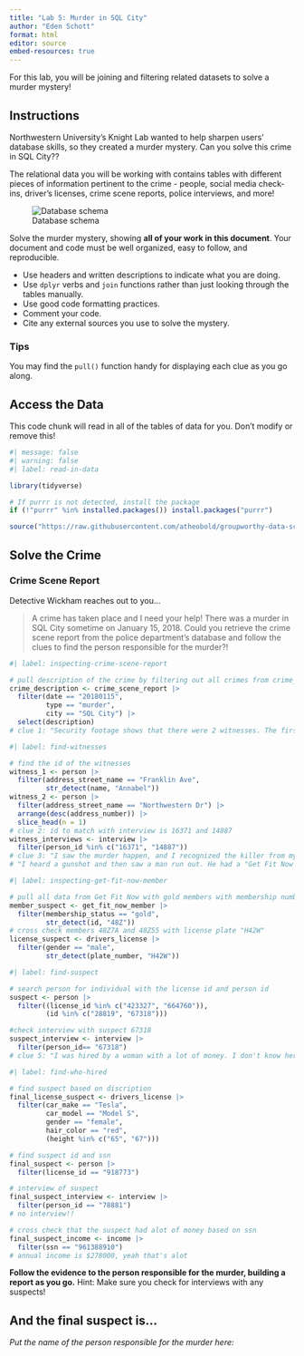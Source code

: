 ```yaml
---
title: "Lab 5: Murder in SQL City"
author: "Eden Schott"
format: html
editor: source
embed-resources: true
---
```


For this lab, you will be joining and filtering related datasets to solve a murder mystery!

## Instructions

Northwestern University's Knight Lab wanted to help sharpen users' database skills, so they created a murder mystery. Can you solve this crime in SQL City??

The relational data you will be working with contains tables with different pieces of information pertinent to the crime - people, social media check-ins, driver's licenses, crime scene reports, police interviews, and more!

![Database schema](https://mystery.knightlab.com/schema.png)

Solve the murder mystery, showing **all of your work in this document**. Your document and code must be well organized, easy to follow, and reproducible.

+ Use headers and written descriptions to indicate what you are doing.
+ Use `dplyr` verbs and `join` functions rather than just looking through the tables manually.
+ Use good code formatting practices.
+ Comment your code.
+ Cite any external sources you use to solve the mystery.

### Tips 

You may find the `pull()` function handy for displaying each clue as you go along.


## Access the Data

This code chunk will read in all of the tables of data for you. Don't modify or remove this!

```r
#| message: false
#| warning: false
#| label: read-in-data

library(tidyverse)

# If purrr is not detected, install the package
if (!"purrr" %in% installed.packages()) install.packages("purrr")

source("https://raw.githubusercontent.com/atheobold/groupworthy-data-science/main/labs/instructions/lab-5-setup.R")
```

## Solve the Crime

### Crime Scene Report

Detective Wickham reaches out to you...

> A crime has taken place and I need your help! There was a murder in SQL City sometime on January 15, 2018. Could you retrieve the crime scene report from the police department’s database and follow the clues to find the person responsible for the murder?!

```r
#| label: inspecting-crime-scene-report

# pull description of the crime by filtering out all crimes from crime_scene_report that aren't murders occurring on the date and in SQL City
crime_description <- crime_scene_report |>
  filter(date == "20180115", 
         type == "murder", 
         city == "SQL City") |>
  select(description)
# clue 1: "Security footage shows that there were 2 witnesses. The first witness lives at the last house on "Northwestern Dr". The second witness, named Annabel, lives somewhere on "Franklin Ave"."

```

```r
#| label: find-witnesses

# find the id of the witnesses
witness_1 <- person |>
  filter(address_street_name == "Franklin Ave", 
         str_detect(name, "Annabel"))
witness_2 <- person |>
  filter(address_street_name == "Northwestern Dr") |> 
  arrange(desc(address_number)) |>
  slice_head(n = 1)
# clue 2: id to match with interview is 16371 and 14887
witness_interviews <- interview |>
  filter(person_id %in% c("16371", "14887"))
# clue 3: "I saw the murder happen, and I recognized the killer from my gym when I was working out last week on January the 9th."
# "I heard a gunshot and then saw a man run out. He had a "Get Fit Now Gym" bag. The membership number on the bag started with "48Z". Only gold members have those bags. The man got into a car with a plate that included "H42W"."

```

```r
#| label: inspecting-get-fit-now-member

# pull all data from Get Fit Now with gold members with membership number starting with "48Z"
member_suspect <- get_fit_now_member |>
  filter(membership_status == "gold", 
         str_detect(id, "48Z"))
# cross check members 48Z7A and 48Z55 with license plate "H42W"
license_suspect <- drivers_license |>
  filter(gender == "male", 
         str_detect(plate_number, "H42W"))

```

```r
#| label: find-suspect

# search person for individual with the license id and person id 
suspect <- person |>
  filter((license_id %in% c("423327", "664760")),
         (id %in% c("28819", "67318")))

#check interview with suspect 67318
suspect_interview <- interview |>
  filter(person_id== "67318")
# clue 5: "I was hired by a woman with a lot of money. I don't know her name but I know she's around 5'5" (65") or 5'7" (67"). She has red hair and she drives a Tesla Model S. I know that she attended the SQL Symphony Concert 3 times in December 2017."
```

```r
#| label: find-who-hired

# find suspect based on discription 
final_license_suspect <- drivers_license |>
  filter(car_make == "Tesla",
         car_model == "Model S",
         gender == "female",
         hair_color == "red",
         (height %in% c("65", "67")))

# find suspect id and ssn
final_suspect <- person |>
  filter(license_id == "918773")

# interview of suspect
final_suspect_interview <- interview |>
  filter(person_id == "78881")
# no interview!!

# cross check that the suspect had alot of money based on ssn
final_suspect_income <- income |>
  filter(ssn == "961388910")
# annual income is $278000, yeah that's alot

```

**Follow the evidence to the person responsible for the murder, building a report as you go.**
Hint: Make sure you check for interviews with any suspects!


## And the final suspect is...

*Put the name of the person responsible for the murder here:*
